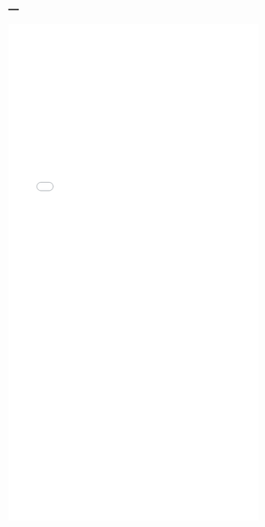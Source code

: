 ---
---

<link rel="stylesheet" href="styles.css" type="text/css">
<link rel="stylesheet" href="site_libs/academicons-1.8.6/css/academicons.css" type="text/css">

<object data="files/hamel_cv.pdf" type="application/pdf" width="100%" height="1000">
  <embed src="files/hamel_cv.pdf" type="application/pdf" width="100%" height="1000"/>
</object>